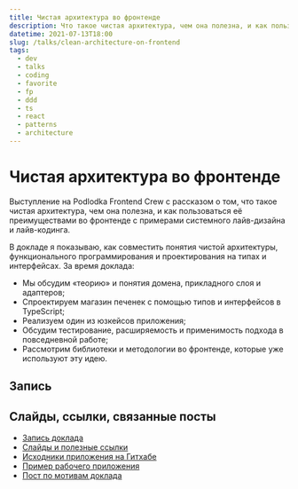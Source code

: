 ```yaml
---
title: Чистая архитектура во фронтенде
description: Что такое чистая архитектура, чем она полезна, и как пользоваться её преимуществами во фронтенде с примерами системного лайв-дизайна и кодинга.
datetime: 2021-07-13T18:00
slug: /talks/clean-architecture-on-frontend
tags:
  - dev
  - talks
  - coding
  - favorite
  - fp
  - ddd
  - ts
  - react
  - patterns
  - architecture
---
```


# Чистая архитектура во фронтенде

Выступление на Podlodka Frontend Crew с рассказом о том, что такое чистая архитектура, чем она полезна, и как пользоваться её преимуществами во фронтенде с примерами системного лайв-дизайна и лайв-кодинга.

В докладе я показываю, как совместить понятия чистой архитектуры, функционального программирования и проектирования на типах и интерфейсах. За время доклада:

- Мы обсудим «теорию» и понятия домена, прикладного слоя и адаптеров;
- Спроектируем магазин печенек с помощью типов и интерфейсов в TypeScript;
- Реализуем один из юзкейсов приложения;
- Обсудим тестирование, расширяемость и применимость подхода в повседневной работе;
- Рассмотрим библиотеки и методологии во фронтенде, которые уже используют эту идею.

## Запись

<YouTube src="https://www.youtube.com/embed/h4WQRqNjmX0" caption="Запись доклада на YouTube" />

## Слайды, ссылки, связанные посты

- [Запись доклада](https://youtu.be/h4WQRqNjmX0)
- [Слайды и полезные ссылки](https://bespoyasov.ru/slides/podlodka-conf-clean-architecture/)
- [Исходники приложения на Гитхабе](https://github.com/bespoyasov/frontend-clean-architecture)
- [Пример рабочего приложения](https://bespoyasov.ru/showcase/frontend-clean-architecture/)
- [Пост по мотивам доклада](/blog/clean-architecture-on-frontend)
